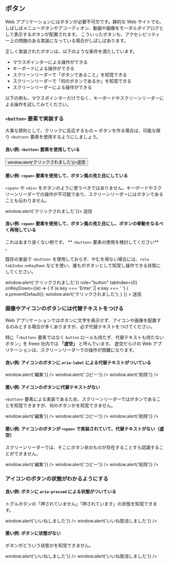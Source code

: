 
## ボタン

Web アプリケーションにはボタンが必要不可欠です。静的な Web サイトでも、しばしばメニューボタンやアコーディオン、動画や画像をモーダルダイアログとして表示するボタンが配置されます。
こういったボタンも、アクセシビリティー上の問題のある実装になっている場合がしばしばあります。

正しく実装されたボタンは、以下のような条件を満たしています。

- マウスポインターによる操作ができる
- キーボードによる操作ができる
- スクリーンリーダーで「ボタンであること」を知覚できる
- スクリーンリーダーで「何のボタンであるか」を知覚できる
- スクリーンリーダーによる操作ができる

以下の例も、マウスポインターだけでなく、キーボードやスクリーンリーダーによる操作を試してみてください。

### `<button>` 要素で実装する

大事な原則として、クリックに反応するもの = ボタンを作る場合は、可能な限り `<button>` 要素を使用するようにしましょう。

#### 良い例: `<button>` 要素を使用している

<div className={styles.example}>
  <Button onClick={() => window.alert('クリックされました')}>送信</Button>
</div>

#### 悪い例: `<span>` 要素を使用して、ボタン風の見た目にしている

`<span>` や `<div>` をボタンのように使うべきではありません。キーボードやスクリーンリーダーでの操作が不可能であり、スクリーンリーダーにはボタンであることも伝わりません。

<div className={styles.example}>
  <FakeButton onClick={() => window.alert('クリックされました')}>
    送信
  </FakeButton>
</div>

#### 良い例: `<span>` 要素を使用して、ボタン風の見た目にし、ボタンの挙動をなるべく再現している

これはあまり良くない例です。 ** `<button>` 要素の使用を検討してください** 。

既存の実装で `<button>` を使用しておらず、やむを得ない場合には、`role` `tabIndex` `onKeyDown` などを使い、誰もがボタンとして知覚し操作できる状態にしてください。

<div className={styles.example}>
  <FakeButton
    onClick={() => window.alert('クリックされました')}
    role="button"
    tabIndex={0}
    onKeyDown={(e) => {
      if (e.key === 'Enter' || e.key === ' ') {
        e.preventDefault();
        window.alert('クリックされました');
      }
    }}
  >
    送信
  </FakeButton>
</div>

### 画像やアイコンのボタンには代替テキストをつける

Web アプリケーションではボタンに文字を表示せず、アイコンや画像を配置するのみとする場合が多くありますが、必ず代替テキストをつけてください。

特に「`<button>` 要素ではなく `button` ロールも持たず、代替テキストも持たないボタン」を freee 社内では **「虚空」** と呼んでいます。
虚空だらけの Web アプリケーションは、スクリーンリーダーでの操作が困難になります。

#### 良い例: アイコンのボタンに `aria-label` による代替テキストがついている

<div className={styles.example}>
  <IconButton
    IconComponent={MdEdit}
    ariaLabel="編集"
    onClick={() => window.alert('編集')}
  />
  <IconButton
    IconComponent={MdContentCopy}
    ariaLabel="コピー"
    onClick={() => window.alert('コピー')}
  />
  <IconButton
    IconComponent={MdDelete}
    ariaLabel="削除"
    onClick={() => window.alert('削除')}
  />
</div>

#### 悪い例: アイコンのボタンに代替テキストがない

`<button>` 要素による実装であるため、スクリーンリーダーではボタンであることを知覚できますが、何のボタンかを知覚できません。

<div className={styles.example}>
  <IconButton IconComponent={MdEdit} onClick={() => window.alert('編集')} />
  <IconButton
    IconComponent={MdContentCopy}
    onClick={() => window.alert('コピー')}
  />
  <IconButton IconComponent={MdDelete} onClick={() => window.alert('削除')} />
</div>

#### 悪い例: アイコンのボタンが `<span>` で実装されていて、代替テキストがない（虚空）

スクリーンリーダーでは、そこにボタン状のものが存在することすら認識することができません。

<div className={styles.example}>
  <FakeIconButton IconComponent={MdEdit} onClick={() => window.alert('編集')} />
  <FakeIconButton
    IconComponent={MdContentCopy}
    onClick={() => window.alert('コピー')}
  />
  <FakeIconButton
    IconComponent={MdDelete}
    onClick={() => window.alert('削除')}
  />
</div>

### アイコンのボタンの状態がわかるようにする

#### 良い例: ボタンに `aria-pressed` による状態がついている

トグルボタンの「押されていません」「押されています」の状態を知覚できます。

<div className={styles.example}>
  <IconButton
    IconComponent={MdFavoriteBorder}
    ariaLabel="いいね"
    ariaPressed="false"
    onClick={() => window.alert('いいねしました')}
  />
  <IconButton
    IconComponent={MdFavorite}
    ariaLabel="いいね"
    ariaPressed="true"
    onClick={() => window.alert('いいね取消しました')}
  />
</div>

#### 悪い例: ボタンに状態がない

ボタンがどういう状態かを知覚できません。

<div className={styles.example}>
  <IconButton
    ariaLabel="いいね"
    IconComponent={MdFavoriteBorder}
    onClick={() => window.alert('いいねしました')}
  />
  <IconButton
    ariaLabel="いいね"
    IconComponent={MdFavorite}
    onClick={() => window.alert('いいね取消しました')}
  />
</div>

